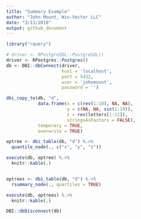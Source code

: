 ```yaml
---
title: "Summary Example"
author: "John Mount, Win-Vector LLC"
date: "3/13/2018"
output: github_document
---
```


```r
library("rquery")

# driver <- RPostgreSQL::PostgreSQL()
driver <- RPostgres::Postgres()
db <- DBI::dbConnect(driver,
                     host = 'localhost',
                     port = 5432,
                     user = 'johnmount',
                     password = '')

dbi_copy_to(db, "d",
            data.frame(x = c(rev(1:10), NA, NA),
                       y = c(NA, NA, sin(1:10)),
                       z = rev(letters[1:12]),
                       stringsAsFactors = FALSE),
            temporary = TRUE,
            overwrite = TRUE)

optree <- dbi_table(db, "d") %.>%
  quantile_node(., c("x", "y", "z"))

execute(db, optree) %.>%
  knitr::kable(.)


optrees <- dbi_table(db, "d") %.>%
  rsummary_node(., quartiles = TRUE)

execute(db, optrees) %.>%
  knitr::kable(.)

DBI::dbDisconnect(db)
```
